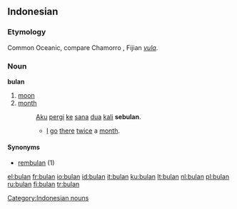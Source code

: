 ==Indonesian==

===Etymology===
Common Oceanic, compare Chamorro {{term|pulan|lang=ch}}, Fijian ''[[vula]]''.

===Noun===
'''bulan'''

# [[moon]]
# [[month]]
#: [[aku|Aku]] [[pergi]] [[ke]] [[sana]] [[dua]] [[kali]] '''sebulan'''.
#:* [[I]] [[go]] [[there]] [[twice]] a [[month]].

====Synonyms====
* [[rembulan]] (1)

[[Category:Indonesian nouns]]

[[el:bulan]]
[[fr:bulan]]
[[io:bulan]]
[[id:bulan]]
[[it:bulan]]
[[ku:bulan]]
[[lt:bulan]]
[[nl:bulan]]
[[pl:bulan]]
[[ru:bulan]]
[[fi:bulan]]
[[tr:bulan]]